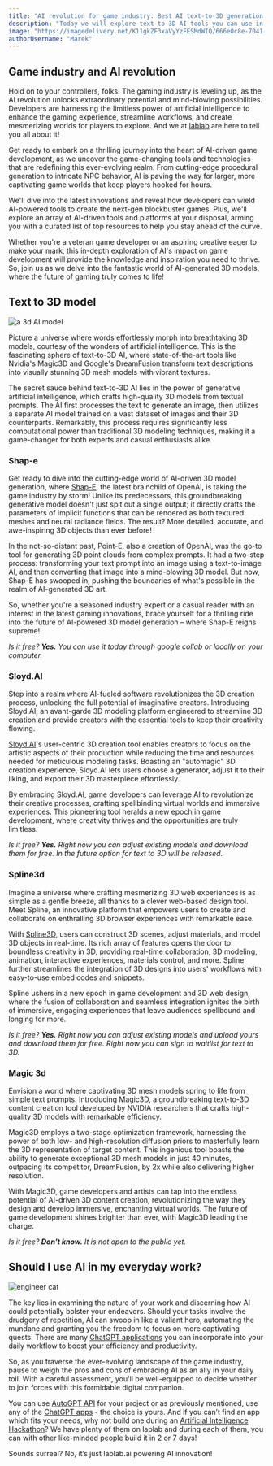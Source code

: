```yaml
---
title: "AI revolution for game industry: Best AI text-to-3D generation AI tools"
description: "Today we will explore text-to-3D AI tools you can use in your games, cinematic projects, and more!"
image: "https://imagedelivery.net/K11gkZF3xaVyYzFESMdWIQ/666e0c8e-7041-4751-ab74-0656333c9c00/full"
authorUsername: "Marek"
---
```


## Game industry and AI revolution

Hold on to your controllers, folks! The gaming industry is leveling up, as the AI revolution unlocks extraordinary potential and mind-blowing possibilities. Developers are harnessing the limitless power of artificial intelligence to enhance the gaming experience, streamline workflows, and create mesmerizing worlds for players to explore. And we at [lablab](https://lablab.ai/) are here to tell you all about it!

Get ready to embark on a thrilling journey into the heart of AI-driven game development, as we uncover the game-changing tools and technologies that are redefining this ever-evolving realm. From cutting-edge procedural generation to intricate NPC behavior, AI is paving the way for larger, more captivating game worlds that keep players hooked for hours.

We'll dive into the latest innovations and reveal how developers can wield AI-powered tools to create the next-gen blockbuster games. Plus, we'll explore an array of AI-driven tools and platforms at your disposal, arming you with a curated list of top resources to help you stay ahead of the curve.

Whether you're a veteran game developer or an aspiring creative eager to make your mark, this in-depth exploration of AI's impact on game development will provide the knowledge and inspiration you need to thrive. So, join us as we delve into the fantastic world of AI-generated 3D models, where the future of gaming truly comes to life!


## Text to 3D model

<Img src="https://imagedelivery.net/K11gkZF3xaVyYzFESMdWIQ/22285de8-b832-420f-4a42-fe5120654400/full" alt="a 3d AI model" />

Picture a universe where words effortlessly morph into breathtaking 3D models, courtesy of the wonders of artificial intelligence. This is the fascinating sphere of text-to-3D AI, where state-of-the-art tools like Nvidia's Magic3D and Google's DreamFusion transform text descriptions into visually stunning 3D mesh models with vibrant textures.

The secret sauce behind text-to-3D AI lies in the power of generative artificial intelligence, which crafts high-quality 3D models from textual prompts. The AI first processes the text to generate an image, then utilizes a separate AI model trained on a vast dataset of images and their 3D counterparts. Remarkably, this process requires significantly less computational power than traditional 3D modeling techniques, making it a game-changer for both experts and casual enthusiasts alike.


### Shap-e

Get ready to dive into the cutting-edge world of AI-driven 3D model generation, where [Shap-E](https://github.com/openai/shap-e), the latest brainchild of OpenAI, is taking the game industry by storm! Unlike its predecessors, this groundbreaking generative model doesn't just spit out a single output; it directly crafts the parameters of implicit functions that can be rendered as both textured meshes and neural radiance fields. The result? More detailed, accurate, and awe-inspiring 3D objects than ever before!

In the not-so-distant past, Point-E, also a creation of OpenAI, was the go-to tool for generating 3D point clouds from complex prompts. It had a two-step process: transforming your text prompt into an image using a text-to-image AI, and then converting that image into a mind-blowing 3D model. But now, Shap-E has swooped in, pushing the boundaries of what's possible in the realm of AI-generated 3D art.

So, whether you're a seasoned industry expert or a casual reader with an interest in the latest gaming innovations, brace yourself for a thrilling ride into the future of AI-powered 3D model generation – where Shap-E reigns supreme!

_Is it free? **Yes.** You can use it today through google collab or locally on your computer._


### Sloyd.AI

Step into a realm where AI-fueled software revolutionizes the 3D creation process, unlocking the full potential of imaginative creators. Introducing Sloyd.AI, an avant-garde 3D modeling platform engineered to streamline 3D creation and provide creators with the essential tools to keep their creativity flowing.

[Sloyd.AI](https://www.sloyd.ai/)'s user-centric 3D creation tool enables creators to focus on the artistic aspects of their production while reducing the time and resources needed for meticulous modeling tasks. Boasting an "automagic" 3D creation experience, Sloyd.AI lets users choose a generator, adjust it to their liking, and export their 3D masterpiece effortlessly.

By embracing Sloyd.AI, game developers can leverage AI to revolutionize their creative processes, crafting spellbinding virtual worlds and immersive experiences. This pioneering tool heralds a new epoch in game development, where creativity thrives and the opportunities are truly limitless.

_Is it free? **Yes.** Right now you can adjust existing models and download them for free. In the future option for text to 3D will be released._


### Spline3d

Imagine a universe where crafting mesmerizing 3D web experiences is as simple as a gentle breeze, all thanks to a clever web-based design tool. Meet Spline, an innovative platform that empowers users to create and collaborate on enthralling 3D browser experiences with remarkable ease.

With [Spline3D](https://spline.design/ai), users can construct 3D scenes, adjust materials, and model 3D objects in real-time. Its rich array of features opens the door to boundless creativity in 3D, providing real-time collaboration, 3D modeling, animation, interactive experiences, materials control, and more. Spline further streamlines the integration of 3D designs into users' workflows with easy-to-use embed codes and snippets.

Spline ushers in a new epoch in game development and 3D web design, where the fusion of collaboration and seamless integration ignites the birth of immersive, engaging experiences that leave audiences spellbound and longing for more.

_Is it free? **Yes.** Right now you can adjust existing models and upload yours and download them for free. Right now you can sign to waitlist for text to 3D._


### Magic 3d

Envision a world where captivating 3D mesh models spring to life from simple text prompts. Introducing Magic3D, a groundbreaking text-to-3D content creation tool developed by NVIDIA researchers that crafts high-quality 3D models with remarkable efficiency.

Magic3D employs a two-stage optimization framework, harnessing the power of both low- and high-resolution diffusion priors to masterfully learn the 3D representation of target content. This ingenious tool boasts the ability to generate exceptional 3D mesh models in just 40 minutes, outpacing its competitor, DreamFusion, by 2x while also delivering higher resolution.

With Magic3D, game developers and artists can tap into the endless potential of AI-driven 3D content creation, revolutionizing the way they design and develop immersive, enchanting virtual worlds. The future of game development shines brighter than ever, with Magic3D leading the charge.

_Is it free? **Don't know.** It is not open to the public yet._


## Should I use AI in my everyday work?

<Img src="https://imagedelivery.net/K11gkZF3xaVyYzFESMdWIQ/50acba3b-e3cd-4d5f-0368-cebd63137900/full" alt="engineer cat" />

The key lies in examining the nature of your work and discerning how AI could potentially bolster your endeavors. Should your tasks involve the drudgery of repetition, AI can swoop in like a valiant hero, automating the mundane and granting you the freedom to focus on more captivating quests. There are many [ChatGPT applications](https://lablab.ai/apps/tech/openai/chatgpt) you can incorporate into your daily workflow to boost your efficiency and productivity.

So, as you traverse the ever-evolving landscape of the game industry, pause to weigh the pros and cons of embracing AI as an ally in your daily toil. With a careful assessment, you'll be well-equipped to decide whether to join forces with this formidable digital companion.

You can use [AutoGPT API](https://lablab.ai/tech/autogpt) for your project or as previously mentioned, use any of the [ChatGPT apps](https://lablab.ai/apps/tech/openai/chatgpt) - the choice is yours. And if you can’t find an app which fits your needs, why not build one during an [Artificial Intelligence Hackathon](https://lablab.ai/event)? We have plenty of them on lablab and during each of them, you can with other like-minded people build it in 2 or 7 days!

Sounds surreal? No, it’s just lablab.ai powering AI innovation!
